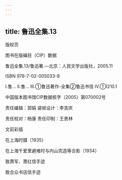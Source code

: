 ```yaml
---
---
---
```

title: 鲁迅全集.13
---




版权页


图书在版编目（CIP）数据

鲁迅全集.13/鲁迅著.—北京：人民文学出版社，2005.11

ISBN 978-7-02-005033-8

Ⅰ.鲁… Ⅱ.鲁… Ⅲ.①鲁迅著作-全集②鲁迅书信 Ⅳ.①I210.1

中国版本图书馆CIP数据核字（2005）第070002号

责任编辑：郭娟 装帧设计：李吉庆

责任校对：杨康 责任印制：王景林





文前彩插




在上海时摄（1935）



在上海千爱里避难时与内山完造等合影（1934）



致萧军、萧红信手迹



致合众书店信手迹